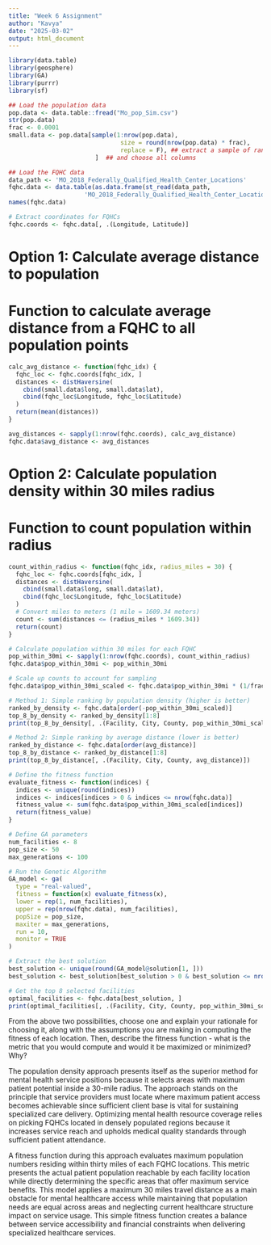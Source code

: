 ---
title: "Week 6 Assignment"
author: "Kavya"
date: "2025-03-02"
output: html_document
---

```{r}
library(data.table)
library(geosphere)
library(GA)
library(purrr)
library(sf)

## Load the population data
pop.data <- data.table::fread("Mo_pop_Sim.csv")
str(pop.data)
frac <- 0.0001
small.data <- pop.data[sample(1:nrow(pop.data),
                               size = round(nrow(pop.data) * frac),
                               replace = F), ## extract a sample of randomlychosen 1% rows
                        ]  ## and choose all columns

## Load the FQHC data
data_path <- 'MO_2018_Federally_Qualified_Health_Center_Locations'
fqhc.data <- data.table(as.data.frame(st_read(data_path,
                     'MO_2018_Federally_Qualified_Health_Center_Locations')))
names(fqhc.data)
```


```{r}
# Extract coordinates for FQHCs
fqhc.coords <- fqhc.data[, .(Longitude, Latitude)]
```


# Option 1: Calculate average distance to population
# Function to calculate average distance from a FQHC to all population points
```{r}
calc_avg_distance <- function(fqhc_idx) {
  fqhc_loc <- fqhc.coords[fqhc_idx, ]
  distances <- distHaversine(
    cbind(small.data$long, small.data$lat),
    cbind(fqhc_loc$Longitude, fqhc_loc$Latitude)
  )
  return(mean(distances))
}

avg_distances <- sapply(1:nrow(fqhc.coords), calc_avg_distance)
fqhc.data$avg_distance <- avg_distances
```

# Option 2: Calculate population density within 30 miles radius
# Function to count population within radius

```{r}
count_within_radius <- function(fqhc_idx, radius_miles = 30) {
  fqhc_loc <- fqhc.coords[fqhc_idx, ]
  distances <- distHaversine(
    cbind(small.data$long, small.data$lat),
    cbind(fqhc_loc$Longitude, fqhc_loc$Latitude)
  )
  # Convert miles to meters (1 mile = 1609.34 meters)
  count <- sum(distances <= (radius_miles * 1609.34))
  return(count)
}

# Calculate population within 30 miles for each FQHC
pop_within_30mi <- sapply(1:nrow(fqhc.coords), count_within_radius)
fqhc.data$pop_within_30mi <- pop_within_30mi

# Scale up counts to account for sampling
fqhc.data$pop_within_30mi_scaled <- fqhc.data$pop_within_30mi * (1/frac)
```

```{r}
# Method 1: Simple ranking by population density (higher is better)
ranked_by_density <- fqhc.data[order(-pop_within_30mi_scaled)]
top_8_by_density <- ranked_by_density[1:8]
print(top_8_by_density[, .(Facility, City, County, pop_within_30mi_scaled)])
```


```{r}
# Method 2: Simple ranking by average distance (lower is better)
ranked_by_distance <- fqhc.data[order(avg_distance)]
top_8_by_distance <- ranked_by_distance[1:8]
print(top_8_by_distance[, .(Facility, City, County, avg_distance)])
```


```{r}
# Define the fitness function
evaluate_fitness <- function(indices) {
  indices <- unique(round(indices))
  indices <- indices[indices > 0 & indices <= nrow(fqhc.data)]
  fitness_value <- sum(fqhc.data$pop_within_30mi_scaled[indices])
  return(fitness_value)
}

# Define GA parameters
num_facilities <- 8 
pop_size <- 50 
max_generations <- 100

# Run the Genetic Algorithm
GA_model <- ga(
  type = "real-valued",
  fitness = function(x) evaluate_fitness(x),
  lower = rep(1, num_facilities),
  upper = rep(nrow(fqhc.data), num_facilities),
  popSize = pop_size,
  maxiter = max_generations,
  run = 10,
  monitor = TRUE
)

# Extract the best solution
best_solution <- unique(round(GA_model@solution[1, ]))
best_solution <- best_solution[best_solution > 0 & best_solution <= nrow(fqhc.data)]

# Get the top 8 selected facilities
optimal_facilities <- fqhc.data[best_solution, ]
print(optimal_facilities[, .(Facility, City, County, pop_within_30mi_scaled)])

```



From the above two possibilities, choose one and explain your rationale for choosing it, along with the assumptions you are making in computing the fitness of each location. Then, describe the fitness function - what is the metric that you would compute and would it be maximized or minimized? Why?


The population density approach presents itself as the superior method for mental health service positions because it selects areas with maximum patient potential inside a 30-mile radius. The approach stands on the principle that service providers must locate where maximum patient access becomes achievable since sufficient client base is vital for sustaining specialized care delivery. Optimizing mental health resource coverage relies on picking FQHCs located in densely populated regions because it increases service reach and upholds medical quality standards through sufficient patient attendance.

A fitness function during this approach evaluates maximum population numbers residing within thirty miles of each FQHC locations. This metric presents the actual patient population reachable by each facility location while directly determining the specific areas that offer maximum service benefits. This model applies a maximum 30 miles travel distance as a main obstacle for mental healthcare access while maintaining that population needs are equal across areas and neglecting current healthcare structure impact on service usage. This simple fitness function creates a balance between service accessibility and financial constraints when delivering specialized healthcare services.
